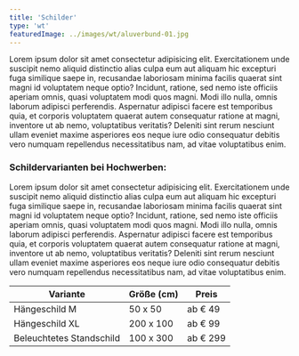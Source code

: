 ```yaml
---
title: 'Schilder'
type: 'wt'
featuredImage: ../images/wt/aluverbund-01.jpg
---
```



Lorem ipsum dolor sit amet consectetur adipisicing elit. Exercitationem unde suscipit nemo aliquid distinctio alias culpa eum aut aliquam hic excepturi fuga similique saepe in, recusandae laboriosam minima facilis quaerat sint magni id voluptatem neque optio? Incidunt, ratione, sed nemo iste officiis aperiam omnis, quasi voluptatem modi quos magni. Modi illo nulla, omnis laborum adipisci perferendis. Aspernatur adipisci facere est temporibus quia, et corporis voluptatem quaerat autem consequatur ratione at magni, inventore ut ab nemo, voluptatibus veritatis? Deleniti sint rerum nesciunt ullam eveniet maxime asperiores eos neque iure odio consequatur debitis vero numquam repellendus necessitatibus nam, ad vitae voluptatibus enim.

<div style={{ paddingTop: '1rem' }} />

### Schildervarianten bei Hochwerben:

<div style={{ paddingTop: '1.5rem' }} />

<!-- component -->

<SchilderSlider />
<div style={{ paddingTop: '1.5rem' }} />

Lorem ipsum dolor sit amet consectetur adipisicing elit. Exercitationem unde suscipit nemo aliquid distinctio alias culpa eum aut aliquam hic excepturi fuga similique saepe in, recusandae laboriosam minima facilis quaerat sint magni id voluptatem neque optio? Incidunt, ratione, sed nemo iste officiis aperiam omnis, quasi voluptatem modi quos magni. Modi illo nulla, omnis laborum adipisci perferendis. Aspernatur adipisci facere est temporibus quia, et corporis voluptatem quaerat autem consequatur ratione at magni, inventore ut ab nemo, voluptatibus veritatis? Deleniti sint rerum nesciunt ullam eveniet maxime asperiores eos neque iure odio consequatur debitis vero numquam repellendus necessitatibus nam, ad vitae voluptatibus enim.

| Variante                 | Größe (cm) | Preis    |
| ------------------------ | ---------- | -------- |
| Hängeschild M            | 50 x 50    | ab € 49  |
| Hängeschild XL           | 200 x 100  | ab € 99  |
| Beleuchtetes Standschild | 100 x 300  | ab € 299 |
